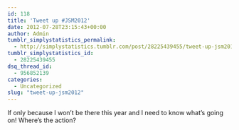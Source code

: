 ```yaml
---
id: 118
title: 'Tweet up #JSM2012'
date: 2012-07-28T23:15:43+00:00
author: Admin
tumblr_simplystatistics_permalink:
  - http://simplystatistics.tumblr.com/post/28225439455/tweet-up-jsm2012
tumblr_simplystatistics_id:
  - 28225439455
dsq_thread_id:
  - 956852139
categories:
  - Uncategorized
slug: "tweet-up-jsm2012"
---
```

If only because I won’t be there this year and I need to know what’s going on! Where’s the action?
